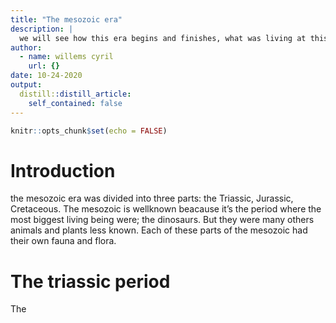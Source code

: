 ```yaml
---
title: "The mesozoic era"
description: |
  we will see how this era begins and finishes, what was living at this time, the differnce between with our era. 
author:
  - name: willems cyril
    url: {}
date: 10-24-2020
output:
  distill::distill_article:
    self_contained: false
---
```


```r
knitr::opts_chunk$set(echo = FALSE)
```



# Introduction #

the mesozoic era was divided into three parts: the Triassic, Jurassic, Cretaceous. The mesozoic is wellknown beacause it's the period where the most biggest living being were; the dinosaurs. But they were many others animals and plants less known. Each of these parts of the mesozoic had their own fauna and flora.

# The triassic period #

The

